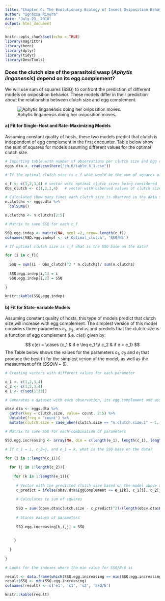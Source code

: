 ```yaml
---
title: "Chapter 6: The Evolutionary Ecology of Insect Oviposition Behavior "
author: "Ignacia Rivera"
date: "July 23, 2018"
output: html_document
---
```


```r
knitr::opts_chunk$set(echo = TRUE)
library(magrittr)
library(here)
library(dplyr)
library(tidyr)
library(DescTools)
```

### Does the clutch size of the parasitoid wasp (*Aphytis linganensis*) depend on its egg complement? 

We will use sum of squares (SSQ) to confront the prediction of different models on oviposition behavior. These models differ in their prediction about the relationship between clutch size and egg complement. 

![Aphytis linganensis doing her oviposition moves.](C:/Users/Ignacia Rivera/Desktop/GitHub/eco_detective/ch_6/Aphytis.jpg)

#### a) Fit for Single-Host and Rate-Maximizing Models 

Assuming constant quality of hosts, these two models predict that clutch is independent of egg complement in the first encounter. Table below show the sum of squares for models assuming different values for the optimal clutch size. 

```r

# Importing table with number of observations per clutch size and Egg complement 
eggs.dta <- read.csv(here("ch_6/table_6_1.csv"))

# If the optimal clutch size is c_f what would be the sum of squares of our data?

c_f <- c(1,2,3,4) # vector with optimal clutch sizes being considered
Obs_clutch <- c(1,2,3,4)   # vector with osberved values of clutch sizes

# Calculated thow many times each clutch size is observed in the data set
n.clutchs <- eggs.dta %>% 
  colSums() 

n.clutchs <- n.clutchs[2:5]

# Matrix to save SSQ for each c_f

SSQ.egg.indep <- matrix(NA, ncol =2, nrow= length(c_f))
colnames(SSQ.egg.indep) <- c('Optimal_clutch', 'SSQ/Nc')

# If optimal clutch size is c_f what is the SSQ base on the data?

for (i in c_f){
  
  SSQ = sum((i - Obs_clutch)^2 * n.clutchs)/ sum(n.clutchs)
  
  SSQ.egg.indep[i,1] = i
  SSQ.egg.indep[i,2] = SSQ
  
}

knitr::kable(SSQ.egg.indep)


```

#### b) Fit for State-variable Models 

Assuming constant quality of hosts, this type of models predict that clutch size will increase with egg complement. The simplest version of this model considers three parameters $c_1$, $c_2$, and $e_1$ and predicts that the clutch size is a function of egg complement (i.e. $c(e)$) given by:

$$ c(e) = \cases {c_1 & if e \leq e_1 \\\ c_2 & if e > e_1} $$
The Table below shows the values for the parameters $c_1$, $c_2$ and $e_1$ that produce the best fit for the simplest verion of the model, as well as the measurment of fit ($SSQ/N-6$).

```r

# Creating vectors with different values for each parameter

c_1 <- c(1,2,3,4) 
c_2 <- c(1,2,3,4)
e_1 <- c(seq(1:23))

# Generates a dataset with each observation, its egg complement and associated clutch size

obsv.dta <- eggs.dta %>% 
  gather(key = clutch.size, value= count, 2:5) %>% 
  Untable(freq = 'count') %>% 
  mutate(clutch.size = case_when(clutch.size == "n.clutch.size.1" ~ 1, clutch.size == "n.clutch.size.2" ~ 2, clutch.size == "n.clutch.size.3" ~ 3, clutch.size == "n.clutch.size.4" ~ 4))

# Matrix to save SSQ for each combination of parameters

SSQ.egg.increasing <- array(NA, dim = c(length(e_1), length(c_1), length(c_2)))

# If c_1 = i, c_2=j, and e_1 = k, what is the SSQ base on the data?

for (i in 1:length(c_1)){
  
  for (j in 1:length(c_2)){
    
    for (k in 1:length(e_1)){
  
     # Vector with the predicted clutch size based on the model above and the parameters
     c_predict = ifelse(obsv.dta$EggComplement <= e_1[k], c_1[i], c_2[j])
     
     # Calculates te sum of squares 
     
     SSQ = sum((obsv.dta$clutch.size - c_predict)^2)/(length(obsv.dta$EggComplement)-6)
     
     # Stores values of parameters
     
     SSQ.egg.increasing[k,i,j] = SSQ
     
  
    } 
  
  }
  
}

# Looks for the indexes where the min value for SSQ/N-6 is 

result <- data.frame(which(SSQ.egg.increasing == min(SSQ.egg.increasing), arr.ind=TRUE))
result$SSQ <- min(SSQ.egg.increasing)
colnames(result) <- c('e1', 'c1', 'c2', 'SSQ/N')

knitr::kable(result)
```

